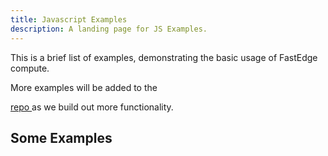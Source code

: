 ```yaml
---
title: Javascript Examples
description: A landing page for JS Examples.
---
```



This is a brief list of examples, demonstrating the basic usage of FastEdge compute.

More examples will be added to the

<a href='https://github.com/G-Core/FastEdge-sdk-js/tree/main/docs/examples' target='_blank'>
  repo
</a>
as we build out more functionality.

## Some Examples

<CardGrid>
  <LinkCard title='Basic example' href='/examples/basic/' />
  <LinkCard title='Downstream fetch' href='/examples/downstream-fetch/' />
  <LinkCard
    title='Downstream fetch with modified response'
    href='/examples/downstream-modify-response/'
  />
  <LinkCard title='Header manipulation with environment variables' href='/examples/headers/' />
</CardGrid>
